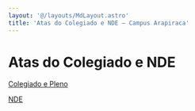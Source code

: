 ```yaml
---
layout: '@/layouts/MdLayout.astro'
title: 'Atas do Colegiado e NDE — Campus Arapiraca'
---
```




Atas do Colegiado e NDE
=======================








[Colegiado e Pleno](/cpt/documentos/atas-do-colegiado-e-nde/colegiado)


[NDE](/cpt/documentos/atas-do-colegiado-e-nde/nde)










